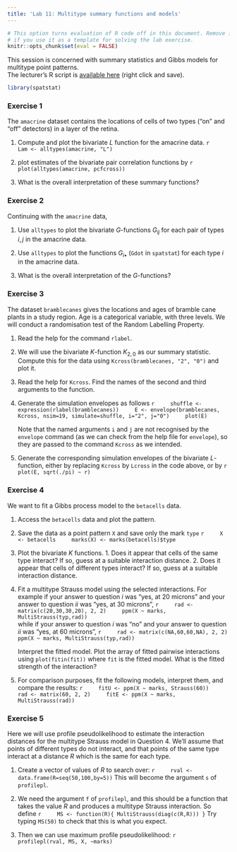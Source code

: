 ```yaml
---
title: 'Lab 11: Multitype summary functions and models'
---
```


```r
# This option turns evaluation of R code off in this document. Remove it
# if you use it as a template for solving the lab exercise.
knitr::opts_chunk$set(eval = FALSE)
```

This session is concerned with summary statistics and Gibbs models for multitype point patterns.  
The lecturer's R script is [available here](https://raw.githubusercontent.com/spatstat/Melb2018/master/Scripts/script11.R) (right click and save).

```r
library(spatstat)
```

### Exercise 1

The `amacrine` dataset contains the locations of cells of
two types (“on” and “off” detectors) in a layer of the retina.

1.  Compute and plot the bivariate $L$ function for the amacrine data.
    ```r
    Lam <- alltypes(amacrine, "L")
    ```

2.  plot estimates of the bivariate pair correlation functions by
    ```r
    plot(alltypes(amacrine, pcfcross))
    ```

3.  What is the overall interpretation of these summary functions?


### Exercise 2

Continuing with the `amacrine` data,

1.  Use `alltypes` to plot the bivariate $G$-functions
    $G_{ij}$ for each pair of types $i,j$ in the amacrine data.

2.  Use `alltypes` to plot the functions $G_{i\bullet}$ (`Gdot` in `spatstat`)
    for each type $i$ in the amacrine data.

3.  What is the overall interpretation of the $G$-functions?


### Exercise 3

The dataset `bramblecanes` gives the locations and ages
of bramble cane plants in a study region. Age is a categorical
variable, with three levels. We will conduct a randomisation test of
the Random Labelling Property.

1.  Read the help for the command `rlabel`.

2.  We will use the bivariate $K$-function $K_{2,0}$ as our summary
    statistic. Compute this for the data using
    `Kcross(bramblecanes, "2", "0")` and plot it.

3.  Read the help for `Kcross`. Find the names of the
    second and third arguments to the function.

4.  Generate the simulation envelopes as follows
    ```r
    shuffle <- expression(rlabel(bramblecanes))
    E <- envelope(bramblecanes, Kcross, nsim=19, simulate=shuffle, i="2", j="0")
    plot(E)
    ```

    Note that the named arguments `i` and `j`
    are not recognised by the `envelope` command (as we
    can check from the help file for `envelope`), so they
    are passed to the command `Kcross` as we intended.

5.  Generate the corresponding simulation envelopes of the bivariate
    $L$-function, either by replacing `Kcross` by
    `Lcross` in the code above, or by
    ```r
    plot(E, sqrt(./pi) ~ r)
    ```


### Exercise 4

We want to fit a Gibbs process model to the `betacells` data.

1.  Access the `betacells` data and plot the pattern.

2.  Save the data as a point pattern `X` and save only the mark `type`
    ```r
    X <- betacells
    marks(X) <- marks(betacells)$type
    ```

3.  Plot the bivariate $K$ functions.
        1.  Does it appear that cells of the same type interact? If
            so, guess at a suitable interaction distance.
        2.  Does it appear that cells of different types interact?
            If so, guess at a suitable interaction distance.

4.  Fit a multitype Strauss model using the selected interactions.
    For example if your answer to question *i* was “yes, at 20
    microns” and your answer to question *ii* was “yes, at 30
    microns”,
    ```r
    rad <- matrix(c(20,30,30,20), 2, 2)
    ppm(X ~ marks, MultiStrauss(typ,rad))
    ```             
    while if your answer to question *i* was “no” and your answer
    to question *ii* was “yes, at 60 microns”,
    ```r
    rad <- matrix(c(NA,60,60,NA), 2, 2)
    ppm(X ~ marks, MultiStrauss(typ,rad))
    ```             

    Interpret the fitted model. Plot the array of fitted pairwise
    interactions using `plot(fitin(fit))` where
    `fit` is the fitted model. What is the fitted
    strength of the interaction?

5.  For comparison purposes, fit the following models, interpret
    them, and compare the results:
    ```r
    fitU <- ppm(X ~ marks, Strauss(60))
    rad <- matrix(60, 2, 2)
    fitE <- ppm(X ~ marks, MultiStrauss(rad))
    ```


### Exercise 5

Here we will use profile pseudolikelihood to estimate the
interaction distances for the multitype Strauss model in
Question 4. We’ll assume that points of different types do
not interact, and that points of the same type interact at a
distance $R$ which is the same for each type.

1.  Create a vector of values of $R$ to search over:
    ```r
    rval <- data.frame(R=seq(50,100,by=5))
    ```
    This will become the argument `s` of `profilepl`.

2.  We need the argument `f` of `profilepl`, and this should be a
    function that takes the value $R$ and produces a multitype
    Strauss interaction. So define
    ```r
    MS <- function(R){ MultiStrauss(diag(c(R,R))) }
    ```
    Try typing `MS(50)` to check that this is what you expect.

3.  Then we can use maximum profile pseudolikelihood:
    ```r
    profilepl(rval, MS, X, ~marks)
    ```
